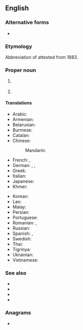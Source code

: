 {{also|uk|uK|.uk|-uk|ük|U.K.|-ük|Appendix:Variations of "uk"}}
{{DISPLAYTITLE: '''''UK'''''}}
==English==

===Alternative forms===
* {{l|en|U.K.}}

===Etymology===
Abbreviation of {{m|en|United Kingdom}} attested from 1883.

===Proper noun===
{{en-proper noun}}

# {{lb|en|initialism}} {{abbr of|en|United Kingdom}}
# {{abbr of|en|{{w|University of Kentucky}}}} {{c|en|Universities}}

====Translations====
{{trans-top-also|abbreviation of United Kingdom|United Kingdom}}
* Arabic: {{not used|ar}}
* Armenian: {{t+|hy|ՄԹ}}
* Belarusian: {{not used|be}}
* Burmese: {{not used|my}}
* Catalan: {{t+|ca|RU|m}}
* Chinese:
*: Mandarin: {{not used|cmn}}
* French: {{t|fr|R.-U.|m}}, {{t+|fr|RU|m}}
* German: {{t|de|VK|n}}, {{t-check|de|V. K.|n}}, {{t-check|de|V.K.|n}}
* Greek: {{t+|el|ΗΒ|n}}
* Italian: {{t|it|RU|m}}
* Japanese: {{not used|ja}}
* Khmer: {{not used|km}}
{{trans-mid}}
* Korean: {{not used|ko}}
* Lao: {{not used|lo}}
* Malay: {{t|ms|UK}}
* Persian: {{not used|fa}}
* Portuguese: {{t+|pt|RU|m}}
* Romanian: {{t|ro|R.U.|n}}, {{t|ro|RU|n}}
* Russian: {{not used|ru}}
* Spanish: {{t|es|R.U.|m}}, {{t|es|RU|m}}
* Swedish: {{not used|sv}}
* Thai: {{not used|th}}
* Tigrinya: {{t|ti|ዩኬይ}}
* Ukrainian: {{not used|uk}}
* Vietnamese: {{not used|vi}}
{{trans-bottom}}

===See also===
* {{l|en|United Kingdom of Great Britain}}
* {{l|en|United Kingdom of Great Britain and Ireland}}
* {{l|en|United Kingdom of Great Britain and Northern Ireland}}
* {{l|en|British Isles}}

===Anagrams===
* {{anagrams|en|a=ku|KU|Ku}}